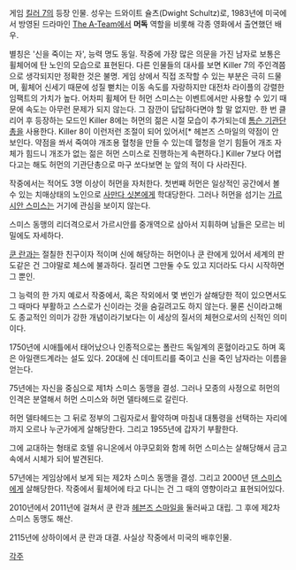 게임 [[킬러 7]]의 등장 인물. 성우는 드와이트 슐츠(Dwight Schultz)로, 1983년에 미국에서 방영된 드라마인 [[The A-Team]]에서 '''머독''' 역할을 비롯해 각종 영화에서 출연했던 배우.

별칭은 '신을 죽이는 자', 능력 명도 동일.
작중에 가장 많은 의문을 가진 남자로 보통은 휠체어에 탄 노인의 모습으로 표현된다.
다른 인물들의 대사를 보면 Killer 7의 주인격쯤으로 생각되지만 정확한 것은 불명.
게임 상에서 직접 조작할 수 있는 부분은 극히 드물며, 휠체어 신세기 때문에 성질 뻗치는 이동 속도를 자랑하지만 대전차 라이플의 강렬한 임팩트의 가치가 높다. 어차피 휠체어 탄 허먼 스미스는 이벤트에서만 사용할 수 있기 때문에 속도는 아무런 문제가 되지 않는다. 그 잠깐이 답답하다면야 할 말 없지만.
한 번 클리어 후 등장하는 모드인 Killer 8에는 허먼의 젊은 시절 모습이 추가되는데 [[톰슨 기관단총]]을 사용한다. Killer 8이 이런저런 조절이 되어 있어서[* 헤븐즈 스마일의 약점이 안 보인다. 약점을 쏴서 죽여야 개조용 혈청을 만들 수 있는데 혈청을 얻기 힘들어 개조 자체가 힘드니 개조가 없는 젊은 허먼 스미스로 진행하는게 속편하다.] Killer 7보다 어렵다고는 해도 허먼의 기관단총으로 마구 쏘다보면 눈 앞의 적이 다 사라진다.

작중에서는 적어도 3명 이상이 허먼을 자처한다.
첫번째 허먼은 일상적인 공간에서 볼 수 있는 치매상태의 노인으로 [[사만다 싯본]]에게 학대당한다. 그러나 허먼을 섬기는 [[가르시안 스미스]]는 거기에 관심을 보이지 않는다.

스미스 동맹의 리더격으로서 가르시안를 중개역으로 삼아서 지휘하며 남들은 모르는 비밀에도 자세하다. 

[[쿤 란]]과는 절칠한 친구이자 적이며 신에 해당하는 허먼이나 쿤 란에게 있어서 세계의 판도같은 건 그야말로 체스에 불과하다. 질리면 그만둘 수도 있고 지더라도 다시 시작하면 그 뿐인.

그 능력의 한 가지 예로서 작중에서, 혹은 작외에서 몇 번인가 살해당한 적이 있으면서도 그 때마다 부활하고 스스로가 신이라는 것을 숨길려고도 하지 않는다.
물론 신이라고해도 종교적인 의미가 강한 개념이라기보다는 이 세상의 질서의 체현으로서의 신적인 의미이다.

1750년에 시애틀에서 태어났으나 인종적으로는 폴란드 독일계의 혼혈이라고도 하며 혹은 아일랜드계라는 설도 있다. 20대에 신 데미트리를 죽이고 신을 죽인 남자라는 이름을 얻는다.

75년에는 자신을 중심으로 제1차 스미스 동맹을 결성. 그러나 모종의 사정으로 허먼의 인격은 분열해서 허먼 스미스와 허먼 델타헤드로 갈린다.

허먼 델타헤드는 그 뒤로 정부의 그림자로서 활약하며 마침내 대통령을 선택하는 자리에까지 오르나 누군가에게 살해당한다. 그리고 1955년에 갑자기 부활한다.

그에 교대하는 형태로 호텔 유니온에서 야쿠모회와 함께 허먼 스미스는 살해당해서 금고 속에서 시체가 되어 발견된다.

57년에는 게임상에서 보게 되는 제2차 스미스 동맹을 결성.
그리고 2000년 [[댄 스미스]]에게 살해당한다. 작중에서 휠체어에 타고 다니는 건 그 때의 영향이라고 표현되어있다.

2010년에서 2011년에 걸쳐서 쿤 란과 [[헤븐즈 스마일]]을 둘러싸고 대립. 그 후에 제2차 스미스 동맹도 해산.

2115년에 상하이에서 쿤 란과 대결.
사실상 작중에서 미국의 배후인물.


[[각주]]
